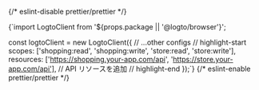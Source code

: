 {/* eslint-disable prettier/prettier */}

<CodeBlock language='js' title='index.js'>{`import LogtoClient from '${props.package || '@logto/browser'}';

const logtoClient = new LogtoClient({
  // ...other configs
  // highlight-start
  scopes: ['shopping:read', 'shopping:write', 'store:read', 'store:write'],
  resources: ['https://shopping.your-app.com/api', 'https://store.your-app.com/api'], // API リソースを追加
  // highlight-end
});`}</CodeBlock>
{/* eslint-enable prettier/prettier */}
